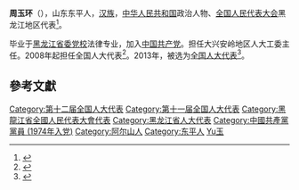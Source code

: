 '''周玉环'''（{{bd|1954年||}}），山东东平人，[[汉族|汉族]]，[[中华人民共和国|中华人民共和国]]政治人物、[[全国人民代表大会|全国人民代表大会]]黑龙江地区代表<ref>{{cite web|author=新华网|title=第十一届全国人大代表|url=http://news.xinhuanet.com/ziliao/2008-03/03/content_7708230.htm?node=36628|publisher=新华网|accessdate=2014-01-07|archive-date=2014-01-10|archive-url=https://web.archive.org/web/20140110211415/http://news.xinhuanet.com/ziliao/2008-03/03/content_7708230.htm?node=36628|dead-url=no}}</ref>。

毕业于[[黑龙江省委党校|黑龙江省委党校]]法律专业，加入[[中国共产党|中国共产党]]。担任大兴安岭地区人大工委主任。2008年起担任全国人大代表<ref>{{cite news|title=全国人大代表信息-周玉环|url=http://210.82.31.1:8084/delegate/viewDelegate.action?dbid=110603|accessdate=2013-04-05|newspaper=全国人大网|archive-url=https://web.archive.org/web/20140312212302/http://www.npc.gov.cn/delegate/viewDelegate.action?dbid=110603|archive-date=2014-03-12|dead-url=yes}}</ref>。2013年，被选为[[全国人大代表|全国人大代表]]<ref>{{cite news|title=全国人大代表信息-周玉环|url=http://210.82.31.1:8084/delegate/viewDelegate.action?dbid=120576|accessdate=2013-03-28|newspaper=全国人大网|archive-url=https://web.archive.org/web/20140312212341/http://www.npc.gov.cn/delegate/viewDelegate.action?dbid=120576|archive-date=2014-03-12|dead-url=yes}}</ref>。

==參考文獻==
{{reflist}}
{{中国政治人物小作品}}
{{DEFAULTSORT:Zhou周}}
[[Category:第十二届全国人大代表|Category:第十二届全国人大代表]]
[[Category:第十一届全国人大代表|Category:第十一届全国人大代表]]
[[Category:黑龍江省全國人民代表大會代表|Category:黑龍江省全國人民代表大會代表]]
[[Category:黑龙江省人大代表|Category:黑龙江省人大代表]]
[[Category:中國共產黨黨員_(1974年入党)|Category:中國共產黨黨員 (1974年入党)]]
[[Category:阿尔山人|Category:阿尔山人]]
[[Category:东平人|Category:东平人]]
[[Category:周姓|Yu玉]]